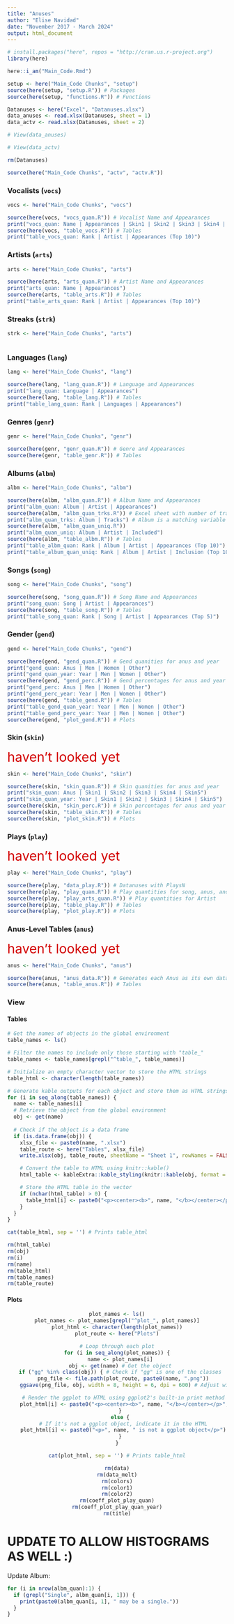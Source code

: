 ```yaml
---
title: "Anuses"
author: "Elise Navidad"
date: "November 2017 - March 2024"
output: html_document
---
```


```r
# install.packages("here", repos = "http://cran.us.r-project.org")
library(here)

here::i_am("Main_Code.Rmd")

setup <- here("Main_Code Chunks", "setup")
source(here(setup, "setup.R")) # Packages
source(here(setup, "functions.R")) # Functions

Datanuses <- here("Excel", "Datanuses.xlsx")
data_anuses <- read.xlsx(Datanuses, sheet = 1)
data_actv <- read.xlsx(Datanuses, sheet = 2)

# View(data_anuses)

# View(data_actv)

rm(Datanuses)
```

```r
source(here("Main_Code Chunks", "actv", "actv.R"))
```

### Vocalists (`vocs`)

```r
vocs <- here("Main_Code Chunks", "vocs")

source(here(vocs, "vocs_quan.R")) # Vocalist Name and Appearances
print("vocs_quan: Name | Appearances | Skin1 | Skin2 | Skin3 | Skin4 | Skin5 | GendM | GendW | GendO")
source(here(vocs, "table_vocs.R")) # Tables
print("table_vocs_quan: Rank | Artist | Appearances (Top 10)")
```

### Artists (`arts`)

```r
arts <- here("Main_Code Chunks", "arts")

source(here(arts, "arts_quan.R")) # Artist Name and Appearances
print("arts_quan: Name | Appearances")
source(here(arts, "table_arts.R")) # Tables
print("table_arts_quan: Rank | Artist | Appearances (Top 10)")
```

### Streaks (`strk`)

```r
strk <- here("Main_Code Chunks", "arts")



```

### Languages (`lang`)

```r
lang <- here("Main_Code Chunks", "lang")

source(here(lang, "lang_quan.R")) # Language and Appearances
print("lang_quan: Language | Appearances")
source(here(lang, "table_lang.R")) # Tables
print("table_lang_quan: Rank | Languages | Appearances")
```

### Genres (`genr`)

```r
genr <- here("Main_Code Chunks", "genr")

source(here(genr, "genr_quan.R")) # Genre and Appearances
source(here(genr, "table_genr.R")) # Tables
```

### Albums (`albm`)

```r
albm <- here("Main_Code Chunks", "albm")

source(here(albm, "albm_quan.R")) # Album Name and Appearances
print("albm_quan: Album | Artist | Appearances")
source(here(albm, "albm_quan_trks.R")) # Excel sheet with number of tracks on each album
print("albm_quan_trks: Album | Tracks") # Album is a matching variable
source(here(albm, "albm_quan_uniq.R"))
print("albm_quan_uniq: Album | Artist | Included")
source(here(albm, "table_albm.R")) # Tables
print("table_albm_quan: Rank | Album | Artist | Appearances (Top 10)")
print("table_album_quan_uniq: Rank | Album | Artist | Inclusion (Top 10)")

```

### Songs (`song`)

```r
song <- here("Main_Code Chunks", "song")

source(here(song, "song_quan.R")) # Song Name and Appearances
print("song_quan: Song | Artist | Appearances")
source(here(song, "table_song.R")) # Tables
print("table_song_quan: Rank | Song | Artist | Appearances (Top 5)")
```

### Gender (`gend`)

```r
gend <- here("Main_Code Chunks", "gend")

source(here(gend, "gend_quan.R")) # Gend quanities for anus and year
print("gend_quan: Anus | Men | Women | Other")
print("gend_quan_year: Year | Men | Women | Other")
source(here(gend, "gend_perc.R")) # Gend percentages for anus and year
print("gend_perc: Anus | Men | Women | Other")
print("gend_perc_year: Year | Men | Women | Other")
source(here(gend, "table_gend.R")) # Tables
print("table_gend_quan_year: Year | Men | Women | Other")
print("table_gend_perc_year: Year | Men | Women | Other")
source(here(gend, "plot_gend.R")) # Plots
```

### Skin (`skin`)

<span style="color: #d30000; font-size: 30px">haven't looked yet</span>

```r
skin <- here("Main_Code Chunks", "skin")

source(here(skin, "skin_quan.R")) # Skin quanities for anus and year
print("skin_quan: Anus | Skin1 | Skin2 | Skin3 | Skin4 | Skin5")
print("skin_quan_year: Year | Skin1 | Skin2 | Skin3 | Skin4 | Skin5")
source(here(skin, "skin_perc.R")) # Skin percentages for anus and year
source(here(skin, "table_skin.R")) # Tables
source(here(skin, "plot_skin.R")) # Plots
```

### Plays (`play`)

<span style="color: #d30000; font-size: 30px">haven't looked yet</span>

```r
play <- here("Main_Code Chunks", "play")

source(here(play, "data_play.R")) # Datanuses with PlaysN
source(here(play, "play_quan.R")) # Play quantities for song, anus, and year
source(here(play, "play_arts_quan.R")) # Play quantities for Artist
source(here(play, "table_play.R")) # Tables
source(here(play, "plot_play.R")) # Plots
```

### Anus-Level Tables (`anus`)

<span style="color: #d30000; font-size: 30px">haven't looked yet</span>

```r
anus <- here("Main_Code Chunks", "anus")

source(here(anus, "anus_data.R")) # Generates each Anus as its own data.frame
source(here(anus, "table_anus.R")) # Tables
```

### View

#### Tables

```r
# Get the names of objects in the global environment
table_names <- ls()

# Filter the names to include only those starting with "table_"
table_names <- table_names[grepl("^table_", table_names)]

# Initialize an empty character vector to store the HTML strings
table_html <- character(length(table_names))

# Generate kable outputs for each object and store them as HTML strings
for (i in seq_along(table_names)) {
  name <- table_names[i]
  # Retrieve the object from the global environment
  obj <- get(name)
  
  # Check if the object is a data frame
  if (is.data.frame(obj)) {
    xlsx_file <- paste0(name, ".xlsx")
    table_route <- here("Tables", xlsx_file)
    write.xlsx(obj, table_route, sheetName = "Sheet 1", rowNames = FALSE) # Export

    # Convert the table to HTML using knitr::kable()
    html_table <- kableExtra::kable_styling(knitr::kable(obj, format = "html"), full_width = FALSE)

    # Store the HTML table in the vector
    if (nchar(html_table) > 0) {
      table_html[i] <- paste0("<p><center><b>", name, "</b></center></p>", '<div id="', name, '" class="kable-output">', html_table, '</div>\n') # Includes name and html_table output
    }
  }
}

cat(table_html, sep = '') # Prints table_html

rm(html_table)
rm(obj)
rm(i)
rm(name)
rm(table_html)
rm(table_names)
rm(table_route)

```

#### Plots

<center>

```r
plot_names <- ls()
plot_names <- plot_names[grepl("^plot_", plot_names)]
plot_html <- character(length(plot_names))
plot_route <- here("Plots")

# Loop through each plot
for (i in seq_along(plot_names)) {
  name <- plot_names[i]
  obj <- get(name) # Get the object
  if ("gg" %in% class(obj)) { # Check if "gg" is one of the classes
    png_file <- file.path(plot_route, paste0(name, ".png"))
    ggsave(png_file, obj, width = 8, height = 6, dpi = 600) # Adjust width, height, and dpi as needed

    # Render the ggplot to HTML using ggplot2's built-in print method
    plot_html[i] <- paste0("<p><center><b>", name, "</b></center></p>", "<img src='", png_file, "'>")
  }
  else {
    # If it's not a ggplot object, indicate it in the HTML
    plot_html[i] <- paste0("<p>", name, " is not a ggplot object</p>")
  }
}

cat(plot_html, sep = '') # Prints table_html

rm(data)
rm(data_melt)
rm(colors)
rm(color1)
rm(color2)
rm(coeff_plot_play_quan)
rm(coeff_plot_play_quan_year)
rm(title)

```

</center>

# UPDATE TO ALLOW HISTOGRAMS AS WELL :)

Update Album:

```r
for (i in nrow(albm_quan):1) {
  if (grepl("Single", albm_quan[i, 1])) {
    print(paste0(albm_quan[i, 1], " may be a single."))
  }
}
```
